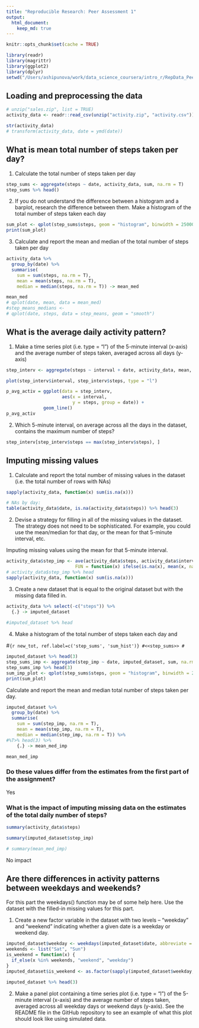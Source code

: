 ```yaml
---
title: "Reproducible Research: Peer Assessment 1"
output: 
  html_document:
    keep_md: true
---
```


```r
knitr::opts_chunk$set(cache = TRUE)

library(readr)
library(magrittr)
library(ggplot2)
library(dplyr)
setwd("/Users/ashipunova/work/data_science_coursera/intro_r/RepData_PeerAssessment1/")
```

## Loading and preprocessing the data
```r
# unzip("sales.zip", list = TRUE)
activity_data <- readr::read_csv(unzip("activity.zip", "activity.csv"))

str(activity_data)
# transform(activity_data, date = ymd(date))

```


## What is mean total number of steps taken per day?

1. Calculate the total number of steps taken per day

```r
step_sums <- aggregate(steps ~ date, activity_data, sum, na.rm = T)
step_sums %>% head()
```

2. If you do not understand the difference between a histogram and a barplot, research the difference between them. Make a histogram of the total number of steps taken each day

```r
sum_plot <- qplot(step_sums$steps, geom = "histogram", binwidth = 25000/5) 
print(sum_plot)
```

3. Calculate and report the mean and median of the total number of steps taken per day

```r
activity_data %>%
  group_by(date) %>%
  summarise(
    sum = sum(steps, na.rm = T), 
    mean = mean(steps, na.rm = T), 
    median = median(steps, na.rm = T)) -> mean_med

mean_med
# qplot(date, mean, data = mean_med)
#step_means_medians <- 
# qplot(date, steps, data = step_means, geom = "smooth")

```

## What is the average daily activity pattern?  

1. Make a time series plot (i.e. type = "l") of the 5-minute interval (x-axis) and the average number of steps taken, averaged across all days (y-axis)

```r
step_interv <- aggregate(steps ~ interval + date, activity_data, mean, na.rm = T)

plot(step_interv$interval, step_interv$steps, type = "l")

p_avg_activ = ggplot(data = step_interv, 
                     aes(x = interval,
                         y = steps, group = date)) +
              geom_line()
p_avg_activ

```

2. Which 5-minute interval, on average across all the days in the dataset, contains the maximum number of steps?

```r
step_interv[step_interv$steps == max(step_interv$steps), ]

```

## Imputing missing values

1. Calculate and report the total number of missing values in the dataset (i.e. the total number of rows with NAs)  

```r
sapply(activity_data, function(x) sum(is.na(x)))

# NAs by day:
table(activity_data$date, is.na(activity_data$steps)) %>% head(3)

```

2. Devise a strategy for filling in all of the missing values in the dataset. The strategy does not need to be sophisticated. For example, you could use the mean/median for that day, or the mean for that 5-minute interval, etc.  

Imputing missing values using the mean for that 5-minute interval.  
```r
activity_data$step_imp <- ave(activity_data$steps, activity_data$interval, 
                          FUN = function(x) ifelse(is.na(x), mean(x, na.rm = TRUE), x))
# activity_data$step_imp %>% head
sapply(activity_data, function(x) sum(is.na(x)))

```

3. Create a new dataset that is equal to the original dataset but with the missing data filled in.  

```r
activity_data %>% select(-c("steps")) %>%
  {.} -> imputed_dataset
  
#imputed_dataset %>% head

```

4. Make a histogram of the total number of steps taken each day and 

#```{r new_tot, ref.label=c('step_sums', 'sum_hist')}
#<<step_sums>>
#```

```r
imputed_dataset %>% head(3)
step_sums_imp <- aggregate(step_imp ~ date, imputed_dataset, sum, na.rm = T)
step_sums_imp %>% head(3)
sum_imp_plot <- qplot(step_sums$steps, geom = "histogram", binwidth = 25000/5) 
print(sum_plot)
```

Calculate and report the mean and median total number of steps taken per day.

```r
imputed_dataset %>%
  group_by(date) %>%
  summarise(
    sum = sum(step_imp, na.rm = T), 
    mean = mean(step_imp, na.rm = T), 
    median = median(step_imp, na.rm = T)) %>%
#%T>% head(3) %>%
    {.} -> mean_med_imp

mean_med_imp
```

### Do these values differ from the estimates from the first part of the assignment? 
Yes

### What is the impact of imputing missing data on the estimates of the total daily number of steps?

```r
summary(activity_data$steps)
```

```r
summary(imputed_dataset$step_imp)
```

```r
# summary(mean_med_imp)
```

No impact

## Are there differences in activity patterns between weekdays and weekends?

For this part the weekdays() function may be of some help here. Use the dataset with the filled-in missing values for this part.

1. Create a new factor variable in the dataset with two levels – “weekday” and “weekend” indicating whether a given date is a weekday or weekend day. 

```r
imputed_dataset$weekday <- weekdays(imputed_dataset$date, abbreviate = T)
weekends <- list("Sat", "Sun")
is_weekend = function(x) {
  if_else(x %in% weekends, "weekend", "weekday")
}
imputed_dataset$is_weekend <- as.factor(sapply(imputed_dataset$weekday, is_weekend))

imputed_dataset %>% head(3)
```

2. Make a panel plot containing a time series plot (i.e. \color{red}{\verb|type = "l"|}type = "l") of the 5-minute interval (x-axis) and the average number of steps taken, averaged across all weekday days or weekend days (y-axis). See the README file in the GitHub repository to see an example of what this plot should look like using simulated data.

